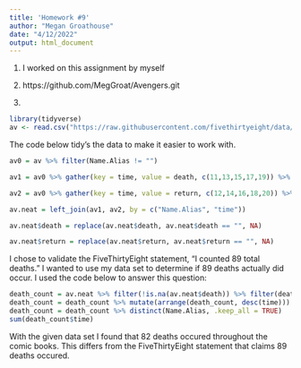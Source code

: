 ```yaml
---
title: 'Homework #9'
author: "Megan Groathouse"
date: "4/12/2022"
output: html_document
---
```


1. I worked on this assignment by myself
2. https://github.com/MegGroat/Avengers.git


3.

```r
library(tidyverse)
av <- read.csv("https://raw.githubusercontent.com/fivethirtyeight/data/master/avengers/avengers.csv", stringsAsFactors = FALSE)
```

The code below tidy's the data to make it easier to work with.

```r
av0 = av %>% filter(Name.Alias != "")

av1 = av0 %>% gather(key = time, value = death, c(11,13,15,17,19)) %>% select(Name.Alias, time, death) %>% mutate(time = parse_number(time))

av2 = av0 %>% gather(key = time, value = return, c(12,14,16,18,20)) %>% select(Name.Alias, time, return) %>% mutate(time = parse_number(time))

av.neat = left_join(av1, av2, by = c("Name.Alias", "time"))

av.neat$death = replace(av.neat$death, av.neat$death == "", NA)

av.neat$return = replace(av.neat$return, av.neat$return == "", NA)
```

I chose to validate the FiveThirtyEight statement, "I counted 89 total deaths." I wanted to use my data set to determine if 89 deaths actually did occur. I used the code below to answer this question:

```r
death_count = av.neat %>% filter(!is.na(av.neat$death)) %>% filter(death == "YES") 
death_count = death_count %>% mutate(arrange(death_count, desc(time)))
death_count = death_count %>% distinct(Name.Alias, .keep_all = TRUE)
sum(death_count$time)
```


With the given data set I found that 82 deaths occured throughout the comic books. This differs from the FiveThirtyEight statement that claims 89 deaths occured.